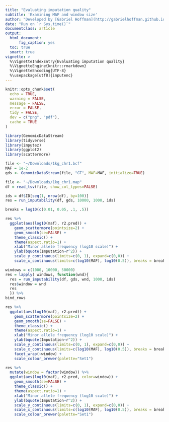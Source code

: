 ```yaml
---
title: "Evaluating imputation quality"
subtitle: 'Examining MAF and window size'
author: "Developed by [Gabriel Hoffman](http://gabrielhoffman.github.io/)"
date: "Run on `r Sys.time()`"
documentclass: article
output: 
  html_document:
      fig_caption: yes
  toc: true
  smart: true
vignette: >
  %\VignetteIndexEntry{Evaluating imputation quality}
  %\VignetteEngine{knitr::rmarkdown}
  %\VignetteEncoding{UTF-8}
  %\usepackage[utf8]{inputenc}
---
```


<!----

devtools::reload("~/workspace/repos/imputez")


rmarkdown::render("imputability.Rmd")

---->


```r
knitr::opts_chunk$set(
  echo = TRUE,
  warning = FALSE,
  message = FALSE,
  error = FALSE,
  tidy = FALSE,
  dev = c("png", "pdf"),
  cache = TRUE
)
```

```r
library(GenomicDataStream)
library(tidyverse)
library(imputez)
library(ggplot2)
library(scattermore)

file <- "~/Downloads/1kg_chr1.bcf"
MAF = 1e-2
gds <- GenomicDataStream(file, "GT", MAF=MAF, initialize=TRUE)

file <- "~/Downloads/1kg_chr1.map"
df = read_tsv(file, show_col_types=FALSE)

ids = df$ID[seq(1, nrow(df), by=100)]
res = run_imputability(df, gds, 10000, 1000, ids)
```

```r
breaks = log10(c(0.01, 0.05, .1, .5))

res %>%
  ggplot(aes(log10(maf), r2.pred)) +
    geom_scattermore(pointsize=2) +
    geom_smooth(se=FALSE) + 
    theme_classic() +
    theme(aspect.ratio=1) +
    xlab("Minor allele frequency (log10 scale)") +
    ylab(bquote(Imputation~r^2)) +
    scale_y_continuous(limits=c(0, 1), expand=c(0,0)) +
    scale_x_continuous(limits=c(log10(MAF), log10(0.5)), breaks = breaks, labels=10^breaks, expand=c(0,0))
```

```r
windows = c(1000, 10000, 50000)
res = lapply( windows, function(wnd){
  res = run_imputability(df, gds, wnd, 1000, ids)
  res$window = wnd
  res
  }) %>%
bind_rows
```

```r
res %>%
  ggplot(aes(log10(maf), r2.pred)) +
    geom_scattermore(pointsize=2) +
    geom_smooth(se=FALSE) + 
    theme_classic() +
    theme(aspect.ratio=1) +
    xlab("Minor allele frequency (log10 scale)") +
    ylab(bquote(Imputation~r^2)) +
    scale_y_continuous(limits=c(0, 1), expand=c(0,0)) +
    scale_x_continuous(limits=c(log10(MAF), log10(0.5)), breaks = breaks, labels=10^breaks, expand=c(0,0)) +
    facet_wrap(~window) +
    scale_colour_brewer(palette="Set1")
```

```r
res %>%
  mutate(window = factor(window)) %>%
  ggplot(aes(log10(maf), r2.pred, color=window)) +
    geom_smooth(se=FALSE) + 
    theme_classic() +
    theme(aspect.ratio=1) +
    xlab("Minor allele frequency (log10 scale)") +
    ylab(bquote(Imputation~r^2)) +
    scale_y_continuous(limits=c(0, 1), expand=c(0,0)) +
    scale_x_continuous(limits=c(log10(MAF), log10(0.5)), breaks = breaks, labels=10^breaks, expand=c(0,0)) +
    scale_colour_brewer(palette="Set1")
```



